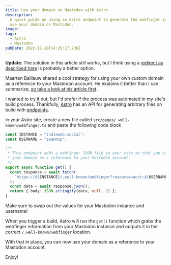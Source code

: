 ```yaml
---
title: Use your domain on Mastodon with Astro
description:
  A quick guide on using an Astro endpoint to generate the webfinger you need to
  use your domain on Mastodon.
image:
tags:
  - Astro
  - Mastodon
pubDate: 2022-11-18T14:29:17.736Z
---
```



**Update**: The solution in this article still works, but I think using a
[redirect as described here](https://www.hawksworx.com/blog/alias-your-mastodon-username-to-your-domain-with-one-netlify-config-setting/)
is probably a better option.

Maarten Balliauw shared a cool strategy for using your own custom domain as a
reference to your Mastodon account. He explains it better than I can summarize,
[so take a look at his article first](https://blog.maartenballiauw.be/post/2022/11/05/mastodon-own-donain-without-hosting-server.html).

I wanted to try it out, but I'd prefer if the process was automated in my site's
build process. Thankfully, [Astro](https://astro.build) has an API for
generating arbitrary files on build with
[endpoints](https://docs.astro.build/en/core-concepts/endpoints/).

In your Astro site, create a new file called
`src/pages/.well-known/webfinger.ts` and paste the following code block

```ts
const INSTANCE = "indieweb.social";
const USERNAME = "seanmcp";

/**
 * This endpoint adds a webfinger JSON file to your site so that you can use
 * your domain as a reference to your Mastodon account.
 */
export async function get() {
  const response = await fetch(
    `https://${INSTANCE}/.well-known/webfinger?resource=acct:${USERNAME}@${INSTANCE}`
  );
  const data = await response.json();
  return { body: JSON.stringify(data, null, 2) };
}
```

<Callout type="info">

Make sure to swap out the values for your Mastodon instance and username!

</Callout>

When you trigger a build, Astro will run the `get()` function which grabs the
webfinger information from your Mastodon instance and outputs it in the correct
`/.well-known/webfinger` location.

With that in place, you can now use your domain as a reference to your Mastodon
account.

Enjoy!
